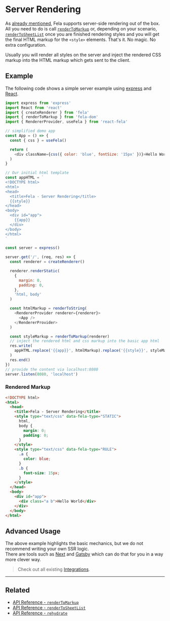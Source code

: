 # Server Rendering

As [already mentioned](intro/benefits), Fela supports server-side rendering out of the box.
All you need to do is call [`renderToMarkup`](api/fela-dom/renderToMarkup) or, depending on your scenario, [`renderToSheetList`](api/fela-dom/renderToSheetList) once you are finished rendering styles and you will get the final HTML markup for the `<style>` elements. That's it. No magic. No extra configuration.

Usually you will render all styles on the server and inject the rendered CSS markup into the HTML markup which gets sent to the client.

## Example

The following code shows a simple server example using [express](https://github.com/expressjs/express) and [React](https://github.com/facebook/react).

```javascript name=server.js
import express from 'express'
import React from 'react'
import { createRenderer } from 'fela'
import { renderToMarkup } from 'fela-dom'
import { RendererProvider, useFela } from 'react-fela'

// simplified demo app
const App = () => {
  const { css } = useFela()

  return (
    <div className={css({ color: 'blue', fontSize: '15px' })}>Hello World</div>
  )
}

// Our initial html template
const appHTML = `
<!DOCTYPE html>
<html>
<head>
  <title>Fela - Server Rendering</title>
  {{style}}
</head>
<body>
  <div id="app">
    {{app}}
  </div>
</body>
</html>
`

const server = express()

server.get('/', (req, res) => {
  const renderer = createRenderer()

  renderer.renderStatic(
    {
      margin: 0,
      padding: 0,
    },
    'html, body'
  )

  const htmlMarkup = renderToString(
    <RendererProvider renderer={renderer}>
      <App />
    </RendererProvider>
  )

  const styleMarkup = renderToMarkup(renderer)
  // inject the rendered html and css markup into the basic app html
  res.write(
    appHTML.replace('{{app}}', htmlMarkup).replace('{{style}}', styleMarkup)
  )
  res.end()
})
// provide the content via localhost:8080
server.listen(8080, 'localhost')
```

### Rendered Markup

```html name=index.html
<!DOCTYPE html>
<html>
  <head>
    <title>Fela - Server Rendering</title>
    <style type="text/css" data-fela-type="STATIC">
      html,
      body {
        margin: 0;
        padding: 0;
      }
    </style>
    <style type="text/css" data-fela-type="RULE">
      .a {
        color: blue;
      }
      .b {
        font-size: 15px;
      }
    </style>
  </head>
  <body>
    <div id="app">
      <div class="a b">Hello World</div>
    </div>
  </body>
</html>
```

## Advanced Usage

The above example highlights the basic mechanics, but we do not recommend writing your own SSR logic. <br />
There are tools such as [Next](https://nextjs.org) and [Gatsby](https://www.gatsbyjs.com) which can do that for you in a way more clever way. <br/>

> Check out all existing [Integrations](intro/ecosystem#integrations).

---

## Related

- [API Reference - `renderToMarkup`](api/fela-dom/renderToMarkup)
- [API Reference - `renderToSheetList`](api/fela-dom/renderToSheetList)
- [API Reference - `rehydrate`](api/fela-dom/rehydrate)
